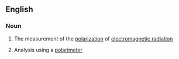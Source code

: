 ==English==

===Noun===
{{en-noun|-}}

#{{physics}} The measurement of the [[polarization]] of [[electromagnetic radiation]]
#{{chemistry}} Analysis using a [[polarimeter]]